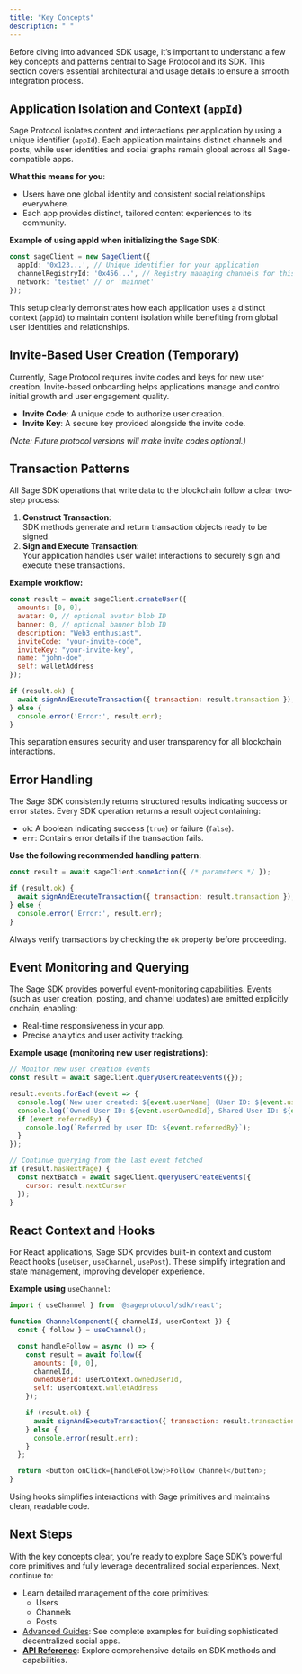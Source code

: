 ```yaml
---
title: "Key Concepts"
description: " "
---
```


Before diving into advanced SDK usage, it’s important to understand a few key concepts and patterns central to Sage Protocol and its SDK. This section covers essential architectural and usage details to ensure a smooth integration process.

## Application Isolation and Context (`appId`)

Sage Protocol isolates content and interactions per application by using a unique identifier (`appId`). Each application maintains distinct channels and posts, while user identities and social graphs remain global across all Sage-compatible apps.

**What this means for you**:

- Users have one global identity and consistent social relationships everywhere.
- Each app provides distinct, tailored content experiences to its community.

**Example of using appId when initializing the Sage SDK**:

```typescript
const sageClient = new SageClient({
  appId: '0x123...', // Unique identifier for your application
  channelRegistryId: '0x456...', // Registry managing channels for this specific app
  network: 'testnet' // or 'mainnet'
});
```

This setup clearly demonstrates how each application uses a distinct context (`appId`) to maintain content isolation while benefiting from global user identities and relationships.

## Invite-Based User Creation (Temporary)

Currently, Sage Protocol requires invite codes and keys for new user creation. Invite-based onboarding helps applications manage and control initial growth and user engagement quality.

- **Invite Code**: A unique code to authorize user creation.
- **Invite Key**: A secure key provided alongside the invite code.

_(Note: Future protocol versions will make invite codes optional.)_

## Transaction Patterns

All Sage SDK operations that write data to the blockchain follow a clear two-step process:

1. **Construct Transaction**:\
   SDK methods generate and return transaction objects ready to be signed.
2. **Sign and Execute Transaction**:\
   Your application handles user wallet interactions to securely sign and execute these transactions.

**Example workflow:**

```javascript
const result = await sageClient.createUser({
  amounts: [0, 0],
  avatar: 0, // optional avatar blob ID
  banner: 0, // optional banner blob ID
  description: "Web3 enthusiast",
  inviteCode: "your-invite-code",
  inviteKey: "your-invite-key",
  name: "john-doe",
  self: walletAddress
});

if (result.ok) {
  await signAndExecuteTransaction({ transaction: result.transaction });
} else {
  console.error('Error:', result.err);
}
```

This separation ensures security and user transparency for all blockchain interactions.

## Error Handling

The Sage SDK consistently returns structured results indicating success or error states. Every SDK operation returns a result object containing:

- `ok`: A boolean indicating success (`true`) or failure (`false`).
- `err`: Contains error details if the transaction fails.

**Use the following recommended handling pattern:**

```javascript
const result = await sageClient.someAction({ /* parameters */ });

if (result.ok) {
  await signAndExecuteTransaction({ transaction: result.transaction });
} else {
  console.error('Error:', result.err);
}
```

Always verify transactions by checking the `ok` property before proceeding.

## Event Monitoring and Querying

The Sage SDK provides powerful event-monitoring capabilities. Events (such as user creation, posting, and channel updates) are emitted explicitly onchain, enabling:

- Real-time responsiveness in your app.
- Precise analytics and user activity tracking.

**Example usage (monitoring new user registrations)**:

```javascript
// Monitor new user creation events
const result = await sageClient.queryUserCreateEvents({});

result.events.forEach(event => {
  console.log(`New user created: ${event.userName} (User ID: ${event.userId})`);
  console.log(`Owned User ID: ${event.userOwnedId}, Shared User ID: ${event.userSharedId}`);
  if (event.referredBy) {
    console.log(`Referred by user ID: ${event.referredBy}`);
  }
});

// Continue querying from the last event fetched
if (result.hasNextPage) {
  const nextBatch = await sageClient.queryUserCreateEvents({
    cursor: result.nextCursor
  });
}
```

## React Context and Hooks

For React applications, Sage SDK provides built-in context and custom React hooks (`useUser`, `useChannel`, `usePost`). These simplify integration and state management, improving developer experience.

**Example using** `useChannel`:

```javascript
import { useChannel } from '@sageprotocol/sdk/react';

function ChannelComponent({ channelId, userContext }) {
  const { follow } = useChannel();

  const handleFollow = async () => {
    const result = await follow({
      amounts: [0, 0],
      channelId,
      ownedUserId: userContext.ownedUserId,
      self: userContext.walletAddress
    });

    if (result.ok) {
      await signAndExecuteTransaction({ transaction: result.transaction });
    } else {
      console.error(result.err);
    }
  };

  return <button onClick={handleFollow}>Follow Channel</button>;
}
```

Using hooks simplifies interactions with Sage primitives and maintains clean, readable code.

## Next Steps

With the key concepts clear, you’re ready to explore Sage SDK’s powerful core primitives and fully leverage decentralized social experiences. Next, continue to:

- Learn detailed management of the core primitives:
  - Users
  - Channels
  - Posts
- [Advanced Guides](#): See complete examples for building sophisticated decentralized social apps.
- [**API Reference**](#): Explore comprehensive details on SDK methods and capabilities.